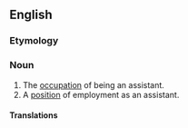 ==English==

===Etymology===
{{suffix|assistant|ship}}

===Noun===
{{en-noun}}

# The [[occupation]] of being an assistant.
# A [[position]] of employment as an assistant.

====Translations====
{{trans-top}}